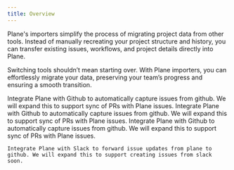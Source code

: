 ```yaml
---
title: Overview
---
```



Plane's importers simplify the process of migrating project data from other tools. Instead of manually recreating your project structure and history, you can transfer existing issues, workflows, and project details directly into Plane.

Switching tools shouldn’t mean starting over. With Plane importers, you can effortlessly migrate your data, preserving your team’s progress and ensuring a smooth transition.


<CardGroup cols={2}>
 <Card title="Asana" icon="FaAsana" href="/plane-integrations/asana-importer">
    Integrate Plane with Github to automatically capture issues from github. We will expand this to support sync of PRs with Plane issues.
  </Card>
  
  <Card title="GitHub" icon="FaGithub" href="/plane-integrations/github-imp">
    Integrate Plane with Github to automatically capture issues from github. We will expand this to support sync of PRs with Plane issues.
  </Card>
  <Card title="Jira" icon="FaJira" href="/plane-integrations/jira-imp">
    Integrate Plane with Github to automatically capture issues from github. We will expand this to support sync of PRs with Plane issues.
  </Card>
  <Card title="Linear" icon="FaLinear" href="/plane-integrations/slack-importer">
    
    Integrate Plane with Slack to forward issue updates from plane to github. We will expand this to support creating issues from slack soon.
  </Card>
</CardGroup>

